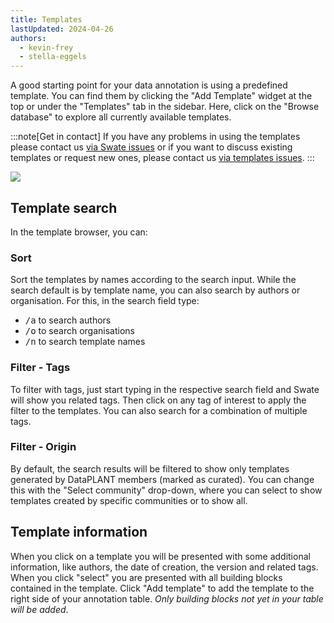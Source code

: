 ```yaml
---
title: Templates
lastUpdated: 2024-04-26
authors: 
  - kevin-frey
  - stella-eggels
---
```


A good starting point for your data annotation is using a predefined template. You can find them by clicking the "Add Template" widget at the top or under the "Templates" tab in the sidebar. Here, click on the "Browse database" to explore all currently available templates.

:::note[Get in contact]
If you have any problems in using the templates please contact us [via Swate issues](https://github.com/nfdi4plants/Swate/issues/new/choose) or if you want to discuss existing templates or request new ones, please contact us [via templates issues](https://github.com/nfdi4plants/SWATE_templates/issues/new/choose).
:::

![](@images/Swate_a_Addtemplate.png)

## Template search

In the template browser, you can:

### Sort

Sort the templates by names according to the search input. While the search default is by template name, you can also search by authors or organisation. For this, in the search field type: 
- <kbd>/a</kbd> to search authors 
- <kbd>/o</kbd> to search organisations 
- <kbd>/n</kbd> to search template names

### Filter - Tags

To filter with tags, just start typing in the respective search field and Swate will show you related tags. Then click on any tag of interest to apply the filter to the templates. You can also search for a combination of multiple tags.

### Filter - Origin

By default, the search results will be filtered to show only templates generated by DataPLANT members (marked as curated). You can change this with the "Select community" drop-down, where you can select to show templates created by specific communities or to show all.

## Template information

When you click on a template you will be presented with some additional information, like authors, the date of creation, the version and related tags. When you click "select" you are presented with all building blocks contained in the template. Click "Add template" to add the template to the right side of your annotation table. *Only building blocks not yet in your table will be added*.



